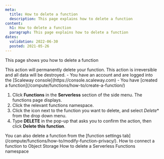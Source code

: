 ```yaml
---
meta:
  title: How to delete a function
  description: This page explains how to delete a function
content:
  h1: How to delete a function
  paragraph: This page explains how to delete a function
dates:
  validation: 2022-06-30
  posted: 2021-05-26
---
```


This page shows you how to delete a function

<Message type="important">
  This action will permanently delete your function. This action is irreversible and all data will be destroyed.
</Message>

<Message type="requirement">
  - You have an account and are logged into the [Scaleway console](https://console.scaleway.com)
  - You have [created a function](/compute/functions/how-to/create-a-function/)
</Message>

1. Click **Functions** in the **Serverless** section of the side menu. The functions page displays.
2. Click the relevant functions namespace.
2. Click the <Icon name="more" /> icon next to the function you want to delete, and select *Delete** from the drop down menu. 
3. Type **DELETE** in the pop-up that asks you to confirm the action, then click **Delete this function**.
<Message type="tip">
  You can also delete a function from the [function settings tab](/compute/functions/how-to/modify-function-privacy/).
</Message>


<Navigation>
  <PreviousButton to="/compute/functions/how-to/connect-function-to-object-storage/">How to connect a function to Object Storage</PreviousButton>
  <NextButton to="/compute/functions/how-to/delete-a-functions-namespace/">How to delete a Serverless Functions namespace</NextButton>
</Navigation>
